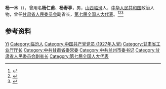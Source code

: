 {{Otheruses|other=名为杨仁甫的其他人物|杨仁甫}}

'''杨一木'''（{{bd|1911年||2011年}}），曾用名'''杨仁甫'''、'''杨寿亭'''，男，[[山西|山西]][[临汾|临汾]]人，[[中华人民共和国|中华人民共和国]]政治人物，曾任[[甘肃省人民委员会|甘肃省人民委员会]]副省长，[[第七届全国人大代表|第七届全国人大代表]]。<ref>{{cite book|title=宁夏百科全书|author=《宁夏百科全书》编纂委员会编|publisher=宁夏人民出版社|year=1998|isbn=|location=|page=}}</ref><ref>{{Cite book|title=中华人民共和国职官志|author=何虎生, 李耀东, 向常福主编|publisher=中国社会出版社|year=2003|isbn=9787800883934|location=北京|pages=}}</ref><ref>{{Cite web|title=人物档案|url=http://www.nxda.gov.cn/shtml/10000/467197/detail_1.shtml|accessdate=2020-08-30|work=宁夏档案|archive-date=2020-08-05|archive-url=https://web.archive.org/web/20200805231218/http://www.nxda.gov.cn/shtml/10000/467197/detail_1.shtml|dead-url=no}}</ref>

== 参考资料 ==
{{reflist}}

{{中国人物小作品}}

{{Authority control}}
{{DEFAULTSORT:Yang杨}}
[[Category:杨姓|Yi]]
[[Category:临汾人|Category:临汾人]]
[[Category:中国共产党党员_(1927年入党)|Category:中国共产党党员 (1927年入党)]]
[[Category:甘肃省工业厅厅长|Category:甘肃省工业厅厅长]]
[[Category:中共甘肅省委常委|Category:中共甘肅省委常委]]
[[Category:中共兰州市委书记|Category:中共兰州市委书记]]
[[Category:甘肃省人民委员会副省长|Category:甘肃省人民委员会副省长]]
[[Category:第七届全国人大代表|Category:第七届全国人大代表]]